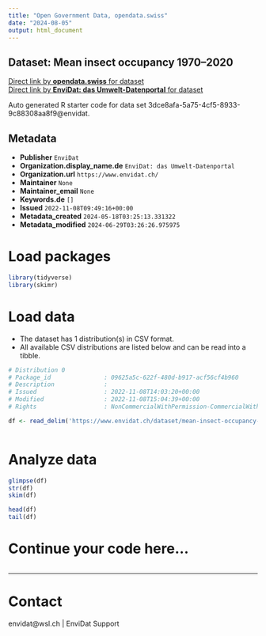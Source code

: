 ```yaml
---
title: "Open Government Data, opendata.swiss"
date: "2024-08-05"
output: html_document
---
```


## Dataset: Mean insect occupancy 1970–2020



[Direct link by **opendata.swiss** for dataset](https://opendata.swiss/de/dataset/mean-insect-occupancy-19702020)<br>
[Direct link by **EnviDat: das Umwelt-Datenportal** for dataset](https://www.envidat.ch/#/metadata/mean-insect-occupancy-1970-2020)

Auto generated R starter code for data set 3dce8afa-5a75-4cf5-8933-9c88308aa8f9@envidat.

## Metadata

- **Publisher** `EnviDat`
- **Organization.display_name.de** `EnviDat: das Umwelt-Datenportal`
- **Organization.url** `https://www.envidat.ch/`
- **Maintainer** `None`
- **Maintainer_email** `None`
- **Keywords.de** `[]`
- **Issued** `2022-11-08T09:49:16+00:00`
- **Metadata_created** `2024-05-18T03:25:13.331322`
- **Metadata_modified** `2024-06-29T03:26:26.975975`


# Load packages

```r

library(tidyverse)
library(skimr)

```

# Load data

-   The dataset has 1 distribution(s) in CSV format.
-   All available CSV distributions are listed below and can be read into a tibble.

```r

# Distribution 0
# Package_id               : 09625a5c-622f-480d-b917-acf56cf4b960
# Description              : 
# Issued                   : 2022-11-08T14:03:20+00:00
# Modified                 : 2022-11-08T15:04:39+00:00
# Rights                   : NonCommercialWithPermission-CommercialWithPermission-ReferenceRequired

df <- read_delim('https://www.envidat.ch/dataset/mean-insect-occupancy-1970-2020/resource/28143138-04ae-4a29-bc89-466c68fa084f')



```

# Analyze data

```r

glimpse(df)
str(df)
skim(df)

head(df)
tail(df)

```

# Continue your code here...

```r

```

------------------------------------------------------------------------

# Contact

envidat@wsl.ch | EnviDat Support
